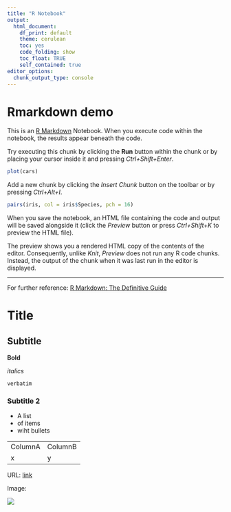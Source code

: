 ```yaml
---
title: "R Notebook"
output:
  html_document: 
    df_print: default
    theme: cerulean
    toc: yes
    code_folding: show
    toc_float: TRUE
    self_contained: true
editor_options: 
  chunk_output_type: console
---
```


# Rmarkdown demo

This is an [R Markdown](http://rmarkdown.rstudio.com) Notebook. When you execute
code within the notebook, the results appear beneath the code. 

Try executing this chunk by clicking the **Run** button within the chunk or by placing your cursor inside it and pressing *Ctrl+Shift+Enter*. 

```r
plot(cars)
```


Add a new chunk by clicking the *Insert Chunk* button on the toolbar or by pressing *Ctrl+Alt+I*.

```r
pairs(iris, col = iris$Species, pch = 16)
```


When you save the notebook, an HTML file containing the code and output will be saved alongside it (click the *Preview* button or press *Ctrl+Shift+K* to preview the HTML file).

The preview shows you a rendered HTML copy of the contents of the editor. Consequently, unlike *Knit*, *Preview* does not run any R code chunks. Instead, the output of the chunk when it was last run in the editor is displayed.

---

For further reference: [R Markdown: The Definitive Guide](https://bookdown.org/yihui/rmarkdown/)

# Title

## Subtitle

**Bold**

*italics*

`verbatim`

### Subtitle 2

- A list
- of items
- wiht bullets

Table: 

| | | 
|---|---|
|ColumnA | ColumnB | 
|x |y |

URL: [link]("https://googlethatforyou.com?q=Rmarkdown")

Image:

![](laTrahison.jpg)


